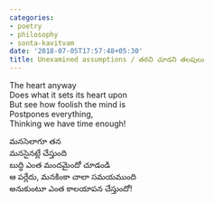 ```yaml
---
categories:
- poetry
- philosophy
- sonta-kavitvam
date: '2018-07-05T17:57:48+05:30'
title: Unexamined assumptions / తరచి చూడని తలపులు
---
```


The heart anyway<br>
Does what it sets its heart upon<br>
But see how foolish the mind is<br>
Postpones everything,<br>
Thinking we have time enough!

 మనసెలాగూ తన<br>
మనసైనట్లే చేస్తుంది<br>
బుద్ధి ఎంత మందమైందో చూడండి<br>
ఆ పర్లేదు, మనకింకా చాలా సమయముంది<br>
అనుకుంటూ ఎంత కాలయాపన చేస్తుందో!

<!--
post-735
https://venugvgk.wordpress.com/2018/07/05/unexamined-assumptions-%e0%b0%a4%e0%b0%b0%e0%b0%9a%e0%b0%bf-%e0%b0%9a%e0%b1%82%e0%b0%a1%e0%b0%a8%e0%b0%bf-%e0%b0%a4%e0%b0%b2%e0%b0%aa%e0%b1%81%e0%b0%b2%e0%b1%81/
-->
